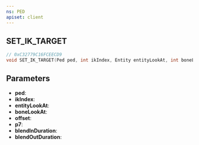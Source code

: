```yaml
---
ns: PED
apiset: client
---
```

## SET_IK_TARGET

```c
// 0xC32779C16FCEECD9
void SET_IK_TARGET(Ped ped, int ikIndex, Entity entityLookAt, int boneLookAt, Vector3 offset, Any p7, int blendInDuration, int blendOutDuration);
```


## Parameters
* **ped**:
* **ikIndex**:
* **entityLookAt**:
* **boneLookAt**:
* **offset**:
* **p7**:
* **blendInDuration**:
* **blendOutDuration**: